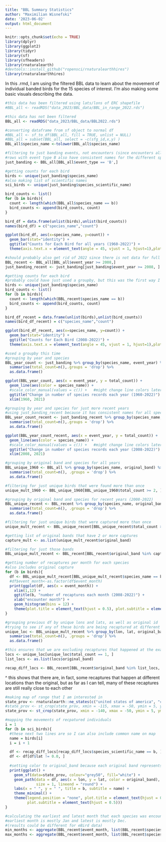 ```yaml
---
title: "BBL Summary Statistics"
author: "Maximilian Wisnefski"
date: '2023-06-02'
output: html_document
---
```


```r
knitr::opts_chunk$set(echo = TRUE)
library(dplyr)
library(ggplot2)
library(tidyr)
library(sf)
library(sfheaders)
library(rnaturalearth)
#devtools::install_github("ropensci/rnaturalearthhires")
library(rnaturalearthhires)
```

In this .rmd, I am using the filtered BBL data to learn about the movement of individual banded birds for the 15 species of interest. I'm also making some basic visuals describing the data.

```r
#this data has been filtered using lats/lons of ERC shapefile
#BBL_all <- readRDS("data_2023/BBL_data/BBL_in_range_2022.rds")

#this data has not been filtered
BBL_all <- readRDS("data_2023/BBL_data/BBL2022.rds")

#converting dataframe from sf object to normal df
#BBL_all <- sf_to_df(BBL_all, fill = TRUE, unlist = NULL)
#BBL_all = subset(BBL_all, select = -c(sfg_id,x,y) )
BBL_all$species_name <-tolower(BBL_all$species_name)
```


```r
#filtering to just banding events, not encounters (since encounters all overlap with bandings)
#rows with event type B also have consistent names for the different species
just_banding <- BBL_all[BBL_all$event_type == 'B',]
```



```r
#getting counts for each bird
birds <- unique(just_banding$species_name)
#also making list of scientific names
sci_birds <- unique(just_banding$species_scientific_name)

bird_counts <- list()
for (b in birds){
  count <- length(which(BBL_all$species_name == b))
  bird_counts <- append(bird_counts, count)
}

bird_df = data.frame(unlist(birds),unlist(bird_counts))
names(bird_df) = c("species_name","count")
```

```r
ggplot(bird_df, aes(x=species_name, y=count)) +
  geom_bar(stat="identity") + 
  ggtitle("Counts for Each Bird for all years (1960-2022)") +
  theme(axis.text.x = element_text(angle = 45, vjust = 1, hjust=1),plot.title = element_text(hjust = 0.5))
```

```r
#should probably also get rid of 2022 since there is not data for full year
BBL_recent <- BBL_all[BBL_all$event_year >= 2008,]
just_banding_recent <- just_banding[just_banding$event_year >= 2008, ]

#getting counts for each bird
#probably could have just used a groupby, but this was the first way I thought to do it
birds <- unique(just_banding$species_name)
bird_counts <- list()
for (b in birds){
  count <- length(which(BBL_recent$species_name == b))
  bird_counts <- append(bird_counts, count)
}

bird_df_recent = data.frame(unlist(birds),unlist(bird_counts))
names(bird_df_recent) = c("species_name","count")
```


```r
ggplot(bird_df_recent, aes(x=species_name, y=count)) +
  geom_bar(stat="identity") + 
  ggtitle("Counts for Each Bird (2008-2022)") +
  theme(axis.text.x = element_text(angle = 45, vjust = 1, hjust=1),plot.title = element_text(hjust = 0.5))
```


```r
#used a groupby this time
#grouping by year and species
BBL_year_count <- just_banding %>% group_by(species_name, event_year) %>% 
  summarise(total_count=n(),.groups = 'drop') %>%
  as.data.frame()
```


```r
ggplot(BBL_year_count, aes(x = event_year, y = total_count)) + 
  geom_line(aes(color = species_name)) + 
  #scale_color_manual(values = c()) +   #might change line colors later  
  ggtitle("Change in number of species records each year (1960-2022)") +
  xlim(1960, 2021)
```


```r
#grouping by year and species for just more recent years
#using just_banding_recent because it has consistent names for all species, so the groupby actually works
BBL_year_count_recent <- just_banding_recent %>% group_by(species_name, event_year) %>% 
  summarise(total_count=n(),.groups = 'drop') %>%
  as.data.frame()
```


```r
ggplot(BBL_year_count_recent, aes(x = event_year, y = total_count)) + 
  geom_line(aes(color = species_name)) + 
  #scale_color_manual(values = c()) +   #might change line colors later  
  ggtitle("Change in number of species records each year (2008-2022)") +
  xlim(2008, 2021)
```


```r
#grouping by original band and species for all years
BBL_unique_1960 <- BBL_all %>% group_by(species_name, original_band) %>% 
  summarise(total_count=n(), .groups = 'drop') %>%
  as.data.frame()

#filtering for just unique birds that were found more than once 
unique_mult_1960 <- BBL_unique_1960[BBL_unique_1960$total_count >= 2, ]
```


```r
#grouping by original band and species for recent years (2008-2022)
BBL_unique_recent <- BBL_recent %>% group_by(species_name, original_band) %>% 
  summarise(total_count=n(), .groups = 'drop') %>%
  as.data.frame()

#filtering for just unique birds that were captured more than once 
unique_mult_recent <- BBL_unique_recent[BBL_unique_recent$total_count >= 2, ]

#getting list of original bands that have 2 or more captures
capture_mult <- as.list(unique_mult_recent$original_band)

#filtering for just those bands
BBL_unique_mult_recent <- BBL_recent[BBL_recent$original_band %in% capture_mult, ]
```


```r
#getting number of recaptures per month for each species
#also includes original capture 
for (b in birds){
  df <- BBL_unique_mult_recent[BBL_unique_mult_recent$species_name == b, ]
  #df$event_month<-as.factor(df$event_month)
  print(ggplot(df, aes(x = event_month)) +
    xlim(1,12) +
    ggtitle(b, "number of recaptures each month (2008-2022)") +
    xlab("encounter month") +
    geom_histogram(bins = 12) +
    theme(plot.title = element_text(hjust = 0.5), plot.subtitle = element_text(hjust = 0.5))) 
}
```



```r
#grouping previous df by unique lons and lats, as well as original id
#trying to see if any of these birds are being recaptured at different locations
unique_loc <- BBL_unique_mult_recent %>% group_by(lon, lat, original_band) %>% 
  summarise(total_count=n(), .groups = 'drop') %>%
  as.data.frame()

#this ensures that we are excluding recaptures that happened at the exact same location as the original capture
locs <- unique_loc[unique_loc$total_count == 1, ]
list_locs <- as.list(locs$original_band)

recap_diff_locs <- BBL_recent[BBL_recent$original_band %in% list_locs, ]
```

^ this shows that there are, in fact, some recaptures that happen at different locations than the original, but as far as I can tell, many of these recaptures are still really close to each other


```r
#making map of range that I am interested in
state_prov <- rnaturalearth::ne_states(c("united states of america", "canada", "mexico", "honduras", "el salvador", "guatemala", "costa rica"), returnclass = "sf")
#state_prov <- st_crop(state_prov, xmin = -115, xmax = -50, ymin = 5, ymax = 50)
state_prov <- st_crop(state_prov, xmin = -140, xmax = -50, ymin = 5, ymax = 60)

```


```r
#mapping the movements of recpatured individuals 
i = 1 
for (b in sci_birds){
  #these next two lines are so I can also include common name on map
  name = birds[i]
  i = i + 1

  df <- recap_diff_locs[recap_diff_locs$species_scientific_name == b, ]
  df <- df[df$lat != 0.0, ] 
  
  #setting color to original_band because each original band represents an individual bird
  print(ggplot() + 
    geom_sf(data=state_prov, colour="grey50", fill="white") + 
    geom_path(data = df, aes(x = lon, y = lat, color = original_band), 
              size = 1, lineend = "round") +
    labs(x = " ", y = " ", title = b, subtitle = name) +
    theme_minimal() +
    theme(legend.position = "none", plot.title = element_text(hjust = 0.5), 
          plot.subtitle = element_text(hjust = 0.5)))
}

```




```r
#calculating the earliest and latest month that each species was encountered within the ERC range
#earliest month is mostly Jan and latest is mostly Dec. 
#(results could be different for eBird data)
min_months <- aggregate(BBL_recent$event_month, list(BBL_recent$species_scientific_name), FUN = min)
max_months <- aggregate(BBL_recent$event_month, list(BBL_recent$species_scientific_name), FUN = max)
```


